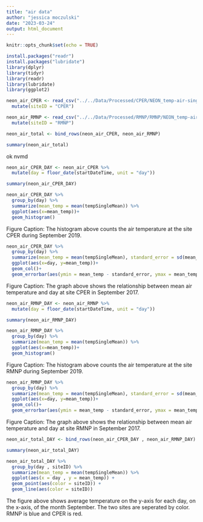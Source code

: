 ```yaml
---
title: "air data"
author: "jessica moczulski"
date: "2023-03-24"
output: html_document
---
```


```r
knitr::opts_chunk$set(echo = TRUE)
```

```r
install.packages("readr")
install.packages("lubridate")
library(dplyr)
library(tidyr)
library(readr) 
library(lubridate)
library(ggplot2)
```

```r
neon_air_CPER <- read_csv("../../Data/Processed/CPER/NEON_temp-air-single/CPER_Sep_2017_Air_30min/NEON.D10.CPER.DP1.00002.001.000.030.030.SAAT_30min.2017-09.expanded.20221201T015159Z.csv") %>%
  mutate(siteID = "CPER")

neon_air_RMNP <- read_csv("../../Data/Processed/RMNP/RMNP/NEON_temp-air-single/RMNP_Sep_2017_Air/NEON.D10.RMNP.DP1.00002.001.000.030.030.SAAT_30min.2017-09.basic.20221210T032125Z.csv") %>%
  mutate(siteID = "RMNP")
```
```r

neon_air_total <- bind_rows(neon_air_CPER, neon_air_RMNP)

summary(neon_air_total)

```

ok nvmd

```r
neon_air_CPER_DAY <- neon_air_CPER %>%
  mutate(day = floor_date(startDateTime, unit = "day"))

summary(neon_air_CPER_DAY)

```

```r

neon_air_CPER_DAY %>% 
  group_by(day) %>% 
  summarize(mean_temp = mean(tempSingleMean)) %>% 
  ggplot(aes(x=mean_temp))+
  geom_histogram()

```
Figure Caption: The histogram above counts the air temperature at the site CPER during September 2019. 
```r

neon_air_CPER_DAY %>% 
  group_by(day) %>% 
  summarize(mean_temp = mean(tempSingleMean), standard_error = sd(mean_temp)/sqrt(n())) %>% 
  ggplot(aes(x=day, y=mean_temp))+
  geom_col()+
  geom_errorbar(aes(ymin = mean_temp - standard_error, ymax = mean_temp + standard_error), width = .8)

```
Figure Caption: The graph above shows the relationship between mean air temperature and day at site CPER in September 2017. 


```r
neon_air_RMNP_DAY <- neon_air_RMNP %>%
  mutate(day = floor_date(startDateTime, unit = "day"))

summary(neon_air_RMNP_DAY)

```

```r
neon_air_RMNP_DAY %>% 
  group_by(day) %>% 
  summarize(mean_temp = mean(tempSingleMean)) %>% 
  ggplot(aes(x=mean_temp))+
  geom_histogram()

```
Figure Caption: The histogram above counts the air temperature at the site RMNP during September 2019. 

```r

neon_air_RMNP_DAY %>% 
  group_by(day) %>% 
  summarize(mean_temp = mean(tempSingleMean), standard_error = sd(mean_temp)/sqrt(n())) %>% 
  ggplot(aes(x=day, y=mean_temp))+
  geom_col()+
  geom_errorbar(aes(ymin = mean_temp - standard_error, ymax = mean_temp + standard_error), width = .8)

```
Figure Caption: The graph above shows the relationship between mean air temperature and day at site RMNP in September 2017. 

```r
neon_air_total_DAY <- bind_rows(neon_air_CPER_DAY , neon_air_RMNP_DAY)

summary(neon_air_total_DAY)
```
```r
neon_air_total_DAY %>%
  group_by(day , siteID) %>%
  summarize(mean_temp = mean(tempSingleMean)) %>%
  ggplot(aes(x = day , y = mean_temp)) +
  geom_point(aes(color = siteID)) +
  geom_line(aes(color = siteID))
```
The figure above shows average temperature on the y-axis for each day, on the x-axis, of the month September. The two sites are seperated by color. RMNP is blue and CPER is red.
